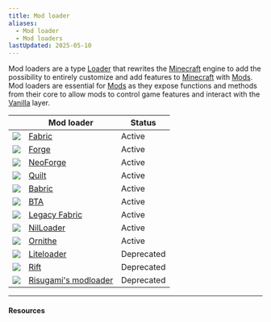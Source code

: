 ```yaml
---
title: Mod loader
aliases:
  - Mod loader
  - Mod loaders
lastUpdated: 2025-05-10
---
```



Mod loaders are a type [Loader](/loader) that rewrites the [Minecraft](/minecraft) engine to add the possibility to entirely customize and add features to [Minecraft](/minecraft) with [Mods](/mod).
Mod loaders are essential for [Mods](/mod) as they expose functions and methods from their core to allow mods to control game features and interact with the [Vanilla](/vanilla) layer.

|                                      | Mod loader                                  | Status     |
| ------------------------------------ | ------------------------------------------- | ---------- |
| ![](~/assets/fabric.svg)             | [Fabric](/fabric)                           | Active     |
| ![](~/assets/forge.svg)              | [Forge](/forge)                             | Active     |
| ![](~/assets/neoforge.svg)           | [NeoForge](/neoforge)                       | Active     |
| ![](~/assets/quilt.svg)              | [Quilt](/quilt)                             | Active     |
| ![](~/assets/babric.svg)             | [Babric](/babric)                           | Active     |
| ![](~/assets/bta.svg)                | [BTA](/bta)                                 | Active     |
| ![](~/assets/legacyfabric.svg)       | [Legacy Fabric](/legacyfabric)              | Active     |
| ![](~/assets/nilloader.svg)          | [NilLoader](/nilloader)                     | Active     |
| ![](~/assets/orinthe.svg)            | [Ornithe](/orinthe)                         | Active     |
| ![](~/assets/liteloader.svg)         | [Liteloader](/liteloader)                   | Deprecated |
| ![](~/assets/rift.svg)               | [Rift](/rift)                               | Deprecated |
| ![](~/assets/risugamismodloader.svg) | [Risugami's modloader](/risugamismodloader) | Deprecated |

<Asset path="modloadersgraph.svg" alt="Mod loaders graph" />

---

#### Resources

<Yb src="https://www.youtube.com/embed/z7xHurMPuE0" />
<Yb src="https://www.youtube.com/embed/d6a8XYIfnG0" />
<Yb src="https://www.youtube.com/embed/3SCjLDEoZj8" />
